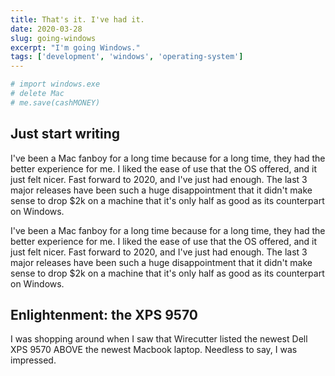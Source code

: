 ```yaml
---
title: That's it. I've had it.
date: 2020-03-28
slug: going-windows
excerpt: "I'm going Windows."
tags: ['development', 'windows', 'operating-system']
---
```




<CodeWave>


```py
# import windows.exe
# delete Mac
# me.save(cashMONEY)
```

## Just start writing

I've been a Mac fanboy for a long time because for a long time, they had the better experience for me. I liked the ease of use that the OS offered, and it just felt nicer. Fast forward to 2020, and I've just had enough. The last 3 major releases have been such a huge disappointment that it didn't make sense to drop $2k on a machine that it's only half as good as its counterpart on Windows.

I've been a Mac fanboy for a long time because for a long time, they had the better experience for me. I liked the ease of use that the OS offered, and it just felt nicer. Fast forward to 2020, and I've just had enough. The last 3 major releases have been such a huge disappointment that it didn't make sense to drop $2k on a machine that it's only half as good as its counterpart on Windows.

  ## Enlightenment: the XPS 9570

  I was shopping around when I saw that Wirecutter listed the newest Dell XPS 9570 ABOVE the newest Macbook laptop. Needless to say, I was impressed.
  
  
  </CodeWave>